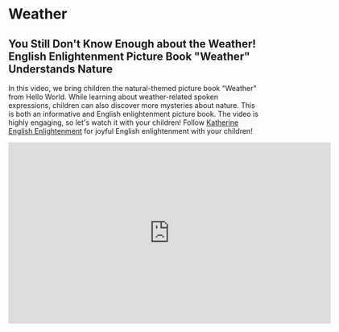 # Weather

## You Still Don't Know Enough about the Weather! English Enlightenment Picture Book "Weather" Understands Nature

In this video, we bring children the natural-themed picture book "Weather" from Hello World.
While learning about weather-related spoken expressions, children can also discover more mysteries about nature.
This is both an informative and English enlightenment picture book.
The video is highly engaging, so let's watch it with your children!
Follow [Katherine English Enlightenment](https://space.bilibili.com/20797715) for joyful English enlightenment with your children!

<iframe
  src="https://player.bilibili.com/player.html?bvid=BV1om4y1x7Fa&cid=1&page=1"
  scrolling="no"
  border="0"
  frameborder="no"
  framespacing="0"
  allowfullscreen="true"
  width="640"
  height="360"
></iframe>
